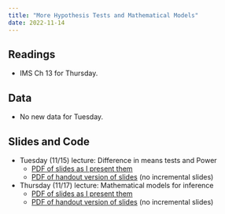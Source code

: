 ```yaml
---
title: "More Hypothesis Tests and Mathematical Models"
date: 2022-11-14
---
```



## Readings 

- IMS Ch 13 for Thursday. 



## Data

- No new data for Tuesday. 

## Slides and Code

- Tuesday (11/15) lecture: Difference in means tests and Power
  - [PDF of slides as I present them](/slides/22_hyp_tests_more.pdf)
  - [PDF of handout version of slides](/slides/22_hyp_tests_more_handout.pdf) (no incremental slides)

- Thursday (11/17) lecture: Mathematical models for inference
  - [PDF of slides as I present them](/slides/23_math_models.pdf)
  - [PDF of handout version of slides](/slides/23_math_models_handout.pdf) (no incremental slides)
